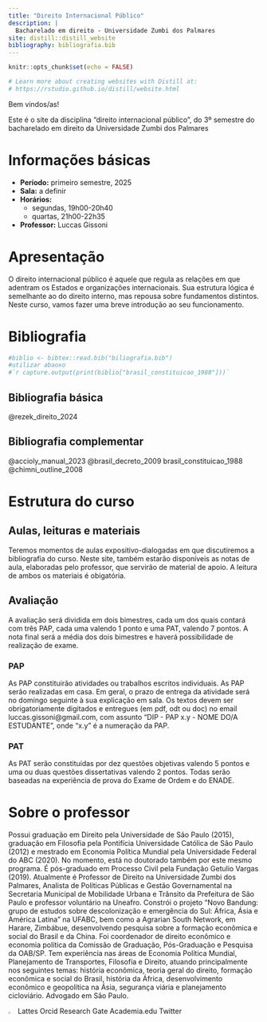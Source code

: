 ```yaml
---
title: "Direito Internacional Público"
description: |
  Bacharelado em direito - Universidade Zumbi dos Palmares
site: distill::distill_website
bibliography: bibliografia.bib
---
```


```r
knitr::opts_chunk$set(echo = FALSE)

# Learn more about creating websites with Distill at:
# https://rstudio.github.io/distill/website.html

```

Bem vindos/as!

Este é o site da disciplina "direito internacional público", do 3º semestre do bacharelado em direito da Universidade Zumbi dos Palmares

# Informações básicas

- **Período:** primeiro semestre, 2025
- **Sala:** a definir
- **Horários:**
  - segundas, 19h00-20h40
  - quartas, 21h00-22h35
- **Professor:** Luccas Gissoni

# Apresentação

O direito internacional público é aquele que regula as relações em que adentram os Estados e organizações internacionais. Sua estrutura lógica é semelhante ao do direito interno, mas repousa sobre fundamentos distintos. Neste curso, vamos fazer uma breve introdução ao seu funcionamento.

# Bibliografia

```r
#biblio <- bibtex::read.bib("biliografia.bib")
#utilizar abaoxo
#`r capture.output(print(biblio["brasil_constituicao_1988"]))`
```


## Bibliografia básica

@rezek_direito_2024

## Bibliografia complementar

@accioly_manual_2023
@brasil_decreto_2009
brasil_constituicao_1988
@chimni_outline_2008

# Estrutura do curso

## Aulas, leituras e materiais

Teremos momentos de aulas expositivo-dialogadas em que discutiremos a bibliografia do curso. Neste site, também estarão disponíveis as notas de aula, elaboradas pelo professor, que servirão de material de apoio. A leitura de ambos os materiais é obigatória.

## Avaliação

A avaliação será dividida em dois bimestres, cada um dos quais contará com três PAP, cada uma valendo 1 ponto e uma PAT, valendo 7 pontos. A nota final será a média dos dois bimestres e haverá possibilidade de realização de exame. 

### PAP

As PAP constituirão atividades ou trabalhos escritos individuais. As PAP serão realizadas em casa. Em geral, o prazo de entrega da atividade será no domingo seguinte à sua explicação em sala. Os textos devem ser obrigatoriamente digitados e entregues (em pdf, odt ou doc) no email luccas.gissoni@gmail.com, com assunto "DIP - PAP x.y - NOME DO/A ESTUDANTE", onde "x.y" é a numeração da PAP.

### PAT

As PAT serão constituídas por dez questões objetivas valendo 5 pontos e uma ou duas questões dissertativas valendo 2 pontos. Todas serão baseadas na experiência de prova do Exame de Ordem e do ENADE.

# Sobre o professor

Possui graduação em Direito pela Universidade de São Paulo (2015), graduação em Filosofia pela Pontifícia Universidade Católica de São Paulo (2012) e mestrado em Economia Política Mundial pela Universidade Federal do ABC (2020). No momento, está no doutorado também por este mesmo programa. É pós-graduado em Processo Civil pela Fundação Getulio Vargas (2019). Atualmente é Professor de Direito na Universidade Zumbi dos Palmares, Analista de Políticas Públicas e Gestão Governamental na Secretaria Municipal de Mobilidade Urbana e Trânsito da Prefeitura de São Paulo e professor voluntário na Uneafro. Constrói o projeto "Novo Bandung: grupo de estudos sobre descolonização e emergência do Sul: África, Ásia e América Latina" na UFABC, bem como a Agrarian South Network, em Harare, Zimbábue, desenvolvendo pesquisa sobre a formação econômica e social do Brasil e da China. Foi coordenador de direito econômico e economia política da Comissão de Graduação, Pós-Graduação e Pesquisa da OAB/SP. Tem experiência nas áreas de Economia Política Mundial, Planejamento de Transportes, Filosofia e Direito, atuando principalmente nos seguintes temas: história econômica, teoria geral do direito, formação econômica e social do Brasil, história da África, desenvolvimento econômico e geopolítica na Ásia, segurança viária e planejamento cicloviário. Advogado em São Paulo.


![](images/favicon_lattes.png){ width=3% } Lattes 
Orcid
Research Gate
Academia.edu
Twitter

